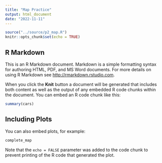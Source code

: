 ```yaml
---
title: "Map Practice"
output: html_document
date: "2022-11-11"
---
```


```r
source("../source/p2_map.R")
knitr::opts_chunk$set(echo = TRUE)
```

## R Markdown

This is an R Markdown document. Markdown is a simple formatting syntax for authoring HTML, PDF, and MS Word documents. For more details on using R Markdown see <http://rmarkdown.rstudio.com>.

When you click the **Knit** button a document will be generated that includes both content as well as the output of any embedded R code chunks within the document. You can embed an R code chunk like this:

```r
summary(cars)
```

## Including Plots

You can also embed plots, for example:

```r
complete_map
```

Note that the `echo = FALSE` parameter was added to the code chunk to prevent printing of the R code that generated the plot.
